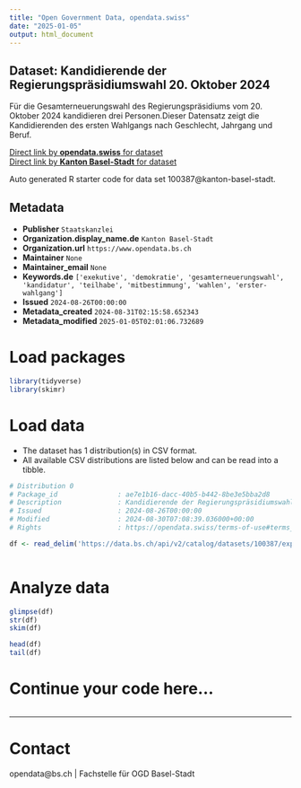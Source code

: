 ```yaml
---
title: "Open Government Data, opendata.swiss"
date: "2025-01-05"
output: html_document
---
```


## Dataset: Kandidierende der Regierungspräsidiumswahl 20. Oktober 2024

Für die Gesamterneuerungswahl des Regierungspräsidiums vom 20. Oktober 2024 kandidieren drei Personen.Dieser Datensatz zeigt die Kandidierenden des ersten Wahlgangs nach Geschlecht, Jahrgang und Beruf.

[Direct link by **opendata.swiss** for dataset](https://opendata.swiss/de/dataset/kandidierende-der-regierungsprasidiumswahl-20-oktober-2024)<br>
[Direct link by **Kanton Basel-Stadt** for dataset](https://data.bs.ch/explore/dataset/100387/)

Auto generated R starter code for data set 100387@kanton-basel-stadt.

## Metadata

- **Publisher** `Staatskanzlei`
- **Organization.display_name.de** `Kanton Basel-Stadt`
- **Organization.url** `https://www.opendata.bs.ch`
- **Maintainer** `None`
- **Maintainer_email** `None`
- **Keywords.de** `['exekutive', 'demokratie', 'gesamterneuerungswahl', 'kandidatur', 'teilhabe', 'mitbestimmung', 'wahlen', 'erster-wahlgang']`
- **Issued** `2024-08-26T00:00:00`
- **Metadata_created** `2024-08-31T02:15:58.652343`
- **Metadata_modified** `2025-01-05T02:01:06.732689`


# Load packages

```r

library(tidyverse)
library(skimr)

```

# Load data

-   The dataset has 1 distribution(s) in CSV format.
-   All available CSV distributions are listed below and can be read into a tibble.

```r

# Distribution 0
# Package_id               : ae7e1b16-dacc-40b5-b442-8be3e5bba2d8
# Description              : Kandidierende der Regierungspräsidiumswahl 20. Oktober 2024 (csv)
# Issued                   : 2024-08-26T00:00:00
# Modified                 : 2024-08-30T07:08:39.036000+00:00
# Rights                   : https://opendata.swiss/terms-of-use#terms_by

df <- read_delim('https://data.bs.ch/api/v2/catalog/datasets/100387/exports/csv?use_labels=true')



```

# Analyze data

```r

glimpse(df)
str(df)
skim(df)

head(df)
tail(df)

```

# Continue your code here...

```r

```

------------------------------------------------------------------------

# Contact

opendata@bs.ch | Fachstelle für OGD Basel-Stadt
